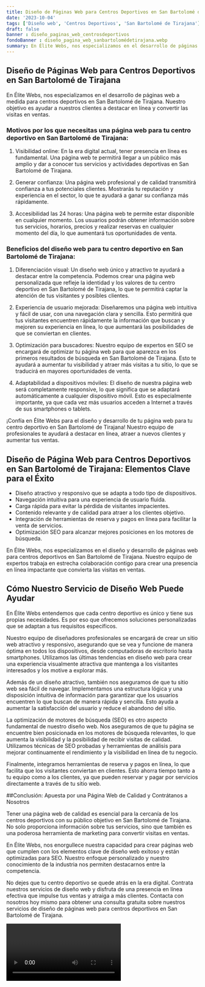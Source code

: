 ```yaml
---
title: Diseño de Páginas Web para Centros Deportivos en San Bartolomé de Tirajana
date: '2023-10-04'
tags: ['Diseño web', 'Centros Deportivos', 'San Bartolomé de Tirajana']
draft: false
banner : diseño_paginas_web_centrosdeportivos
fondoBanner : diseño_pagina_web_sanbartolomédetirajana.webp
summary: En Élite Webs, nos especializamos en el desarrollo de páginas web a medida para centros deportivos en San Bartolomé de Tirajana. Nuestro objetivo es ayudar a nuestros clientes a destacar en línea y convertir las visitas en ventas.
---
```


## Diseño de Páginas Web para Centros Deportivos en San Bartolomé de Tirajana

En Élite Webs, nos especializamos en el desarrollo de páginas web a medida para centros deportivos en San Bartolomé de Tirajana. Nuestro objetivo es ayudar a nuestros clientes a destacar en línea y convertir las visitas en ventas.

### Motivos por los que necesitas una página web para tu centro deportivo en San Bartolomé de Tirajana:

1. Visibilidad online: En la era digital actual, tener presencia en línea es fundamental. Una página web te permitirá llegar a un público más amplio y dar a conocer tus servicios y actividades deportivas en San Bartolomé de Tirajana.

2. Generar confianza: Una página web profesional y de calidad transmitirá confianza a tus potenciales clientes. Mostrarás tu reputación y experiencia en el sector, lo que te ayudará a ganar su confianza más rápidamente.

3. Accesibilidad las 24 horas: Una página web te permite estar disponible en cualquier momento. Los usuarios podrán obtener información sobre tus servicios, horarios, precios y realizar reservas en cualquier momento del día, lo que aumentará tus oportunidades de venta.

### Beneficios del diseño web para tu centro deportivo en San Bartolomé de Tirajana:

1. Diferenciación visual: Un diseño web único y atractivo te ayudará a destacar entre la competencia. Podemos crear una página web personalizada que refleje la identidad y los valores de tu centro deportivo en San Bartolomé de Tirajana, lo que te permitirá captar la atención de tus visitantes y posibles clientes.

2. Experiencia de usuario mejorada: Diseñaremos una página web intuitiva y fácil de usar, con una navegación clara y sencilla. Esto permitirá que tus visitantes encuentren rápidamente la información que buscan y mejoren su experiencia en línea, lo que aumentará las posibilidades de que se conviertan en clientes.

3. Optimización para buscadores: Nuestro equipo de expertos en SEO se encargará de optimizar tu página web para que aparezca en los primeros resultados de búsqueda en San Bartolomé de Tirajana. Esto te ayudará a aumentar tu visibilidad y atraer más visitas a tu sitio, lo que se traducirá en mayores oportunidades de venta.

4. Adaptabilidad a dispositivos móviles: El diseño de nuestra página web será completamente responsive, lo que significa que se adaptará automáticamente a cualquier dispositivo móvil. Esto es especialmente importante, ya que cada vez más usuarios acceden a Internet a través de sus smartphones o tablets. 

¡Confía en Élite Webs para el diseño y desarrollo de tu página web para tu centro deportivo en San Bartolomé de Tirajana! Nuestro equipo de profesionales te ayudará a destacar en línea, atraer a nuevos clientes y aumentar tus ventas.

<GifSeo />

<Cta />

## Diseño de Página Web para Centros Deportivos en San Bartolomé de Tirajana: Elementos Clave para el Éxito

- Diseño atractivo y responsivo que se adapta a todo tipo de dispositivos.
- Navegación intuitiva para una experiencia de usuario fluida.
- Carga rápida para evitar la pérdida de visitantes impacientes.
- Contenido relevante y de calidad para atraer a los clientes objetivo.
- Integración de herramientas de reserva y pagos en línea para facilitar la venta de servicios.
- Optimización SEO para alcanzar mejores posiciones en los motores de búsqueda.

En Élite Webs, nos especializamos en el diseño y desarrollo de páginas web para centros deportivos en San Bartolomé de Tirajana. Nuestro equipo de expertos trabaja en estrecha colaboración contigo para crear una presencia en línea impactante que convierta las visitas en ventas.

## Cómo Nuestro Servicio de Diseño Web Puede Ayudar

En Élite Webs entendemos que cada centro deportivo es único y tiene sus propias necesidades. Es por eso que ofrecemos soluciones personalizadas que se adaptan a tus requisitos específicos.

Nuestro equipo de diseñadores profesionales se encargará de crear un sitio web atractivo y responsivo, asegurando que se vea y funcione de manera óptima en todos los dispositivos, desde computadoras de escritorio hasta smartphones. Utilizamos las últimas tendencias en diseño web para crear una experiencia visualmente atractiva que mantenga a los visitantes interesados y los motive a explorar más.

Además de un diseño atractivo, también nos aseguramos de que tu sitio web sea fácil de navegar. Implementamos una estructura lógica y una disposición intuitiva de información para garantizar que los usuarios encuentren lo que buscan de manera rápida y sencilla. Esto ayuda a aumentar la satisfacción del usuario y reduce el abandono del sitio.

La optimización de motores de búsqueda (SEO) es otro aspecto fundamental de nuestro diseño web. Nos aseguramos de que tu página se encuentre bien posicionada en los motores de búsqueda relevantes, lo que aumenta la visibilidad y la posibilidad de recibir visitas de calidad. Utilizamos técnicas de SEO probadas y herramientas de análisis para mejorar continuamente el rendimiento y la visibilidad en línea de tu negocio.

Finalmente, integramos herramientas de reserva y pagos en línea, lo que facilita que los visitantes conviertan en clientes. Esto ahorra tiempo tanto a tu equipo como a los clientes, ya que pueden reservar y pagar por servicios directamente a través de tu sitio web.

##Conclusión: Apuesta por una Página Web de Calidad y Contrátanos a Nosotros

Tener una página web de calidad es esencial para la cercanía de los centros deportivos con su público objetivo en San Bartolomé de Tirajana. No solo proporciona información sobre tus servicios, sino que también es una poderosa herramienta de marketing para convertir visitas en ventas.

En Élite Webs, nos enorgullece nuestra capacidad para crear páginas web que cumplen con los elementos clave de diseño web exitoso y están optimizadas para SEO. Nuestro enfoque personalizado y nuestro conocimiento de la industria nos permiten destacarnos entre la competencia.

No dejes que tu centro deportivo se quede atrás en la era digital. Contrata nuestros servicios de diseño web y disfruta de una presencia en línea efectiva que impulse tus ventas y atraiga a más clientes. Contacta con nosotros hoy mismo para obtener una consulta gratuita sobre nuestros servicios de diseño de páginas web para centros deportivos en San Bartolomé de Tirajana.

<Video />

<CtaBot job='Centros Deportivos' city='San Bartolomé de Tirajana'/>

<Gmaps query='San Bartolomé de Tirajana+españa+maps' />